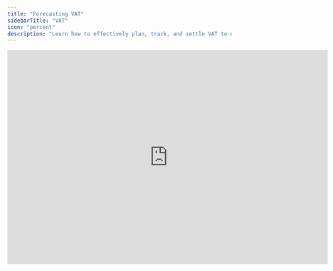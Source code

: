 ```yaml
---
title: "Forecasting VAT"
sidebarTitle: "VAT"
icon: "percent"
description: "Learn how to effectively plan, track, and settle VAT to optimize your cash flow management."
---
```


<iframe width="720" height="483" src="https://www.loom.com/embed/e6d978dfd59a41579648c22d90f767f5?sid=2a7dfe75-34a6-4783-b5be-9b96f166a51d" frameborder="0" webkitallowfullscreen mozallowfullscreen allowfullscreen />

## Overview

Value Added Tax (VAT) plays a crucial role in your cash flow management. In this guide, you'll learn how to forecast different VAT components effectively while balancing accuracy and efficiency.

To get started quickly, you can use a simplified approach: either maintain your previous month's VAT value for future periods or calculate VAT as a percentage of your revenue. As you become more comfortable with VAT forecasting, you can implement more detailed methods.

## Essential Components

Your VAT forecast consists of four key movements:

1. Beginning value
2. Additions during the month
3. Deductions during the month
4. Settlements during the month

Let's explore how to handle each component effectively.

### Beginning Value

To maintain accurate records, start each period with your accumulated VAT liabilities. You can do this by:
1. Creating a formula that pulls the ending value from your previous period
2. Using this value as your starting point for the current period

### Additions and Deductions

To forecast your VAT movements effectively, identify which income and expense items in your P&L and balance sheet are VAT-applicable. Here's how to calculate these components:

* **Monthly Deductions** = Total cost × Percentage of VAT-applicable costs × VAT rate
* **Monthly Additions** = Total income × Percentage of VAT-applicable income × VAT rate

**Pro tip**: Create subtotals for your costs and income before applying VAT calculations to streamline your process.

### Settlements

Your VAT settlement frequency (monthly, quarterly, or bi-annual) affects your cash flow timing. To manage this:

1. Identify your settlement frequency
2. Set up conditional formulas that apply the correct settlement rules for each period
3. Use these formulas to predict payment timing accurately

### Managing VAT Accounts

When working with your general ledger, you have two main approaches to organizing VAT accounts:

1. **Consolidated approach**: Group all VAT accounts together
2. **Detailed approach**: Track each VAT account separately

Choose the method that best aligns with your reporting needs and accounting structure.

### Connecting Actuals to Forecasts

To ensure your forecasts remain accurate:

1. Align your forecast structure with your actual bookkeeping processes
2. Match your model's calculations to real-world journal entries
3. Consult with your bookkeeper to verify that your forecast setup accurately reflects your accounting practices

Following these guidelines will help you maintain consistent and reliable VAT forecasts that support your cash flow management effectively.
